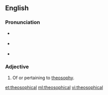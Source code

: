 ==English==

===Pronunciation===
* {{a|UK}} {{IPA|/ˌθiː.əˈsɒf.ɪk.əl/}}
* {{a|US}} {{IPA|/ˌθi.əˈsɑ.fɪk.əl/}}
* {{hyphenation|the|o|so|phi|cal}}
{{rfap|Canadian Phonics Classes|lang=Canadian English}}

===Adjective===
{{en-adj}}

# Of or pertaining to [[theosophy]].

[[et:theosophical]]
[[ml:theosophical]]
[[vi:theosophical]]
